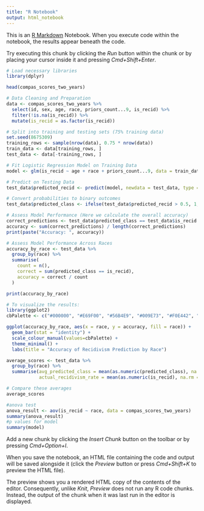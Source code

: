 ```yaml
---
title: "R Notebook"
output: html_notebook
---
```


This is an [R Markdown](http://rmarkdown.rstudio.com) Notebook. When you execute code within the notebook, the results appear beneath the code. 

Try executing this chunk by clicking the *Run* button within the chunk or by placing your cursor inside it and pressing *Cmd+Shift+Enter*. 

```r
# Load necessary libraries
library(dplyr)

head(compas_scores_two_years)

# Data Cleaning and Preparation
data <- compas_scores_two_years %>%
  select(id, sex, age, race, priors_count...9, is_recid) %>%
  filter(!is.na(is_recid)) %>%
  mutate(is_recid = as.factor(is_recid))

# Split into training and testing sets (75% training data)
set.seed(8675309)
training_rows <- sample(nrow(data), 0.75 * nrow(data))
train_data <- data[training_rows, ]
test_data <- data[-training_rows, ]

# Fit Logistic Regression Model on Training Data
model <- glm(is_recid ~ age + race + priors_count...9, data = train_data, family = "binomial")

# Predict on Testing Data
test_data$predicted_recid <- predict(model, newdata = test_data, type = "response")

# Convert probabilities to binary outcomes
test_data$predicted_class <- ifelse(test_data$predicted_recid > 0.5, 1, 0)

# Assess Model Performance (Here we calculate the overall accuracy)
correct_predictions <- test_data$predicted_class == test_data$is_recid
accuracy <- sum(correct_predictions) / length(correct_predictions)
print(paste("Accuracy: ", accuracy))

# Assess Model Performance Across Races
accuracy_by_race <- test_data %>%
  group_by(race) %>%
  summarise(
    count = n(),
    correct = sum(predicted_class == is_recid),
    accuracy = correct / count
  )

print(accuracy_by_race)

# To visualize the results:
library(ggplot2)
cbPalette <- c("#000000", "#E69F00", "#56B4E9", "#009E73", "#F0E442", "#0072B2", "#D55E00", "#CC79A7")

ggplot(accuracy_by_race, aes(x = race, y = accuracy, fill = race)) +
  geom_bar(stat = "identity") +
  scale_colour_manual(values=cbPalette) +
  theme_minimal() +
  labs(title = "Accuracy of Recidivism Prediction by Race")

average_scores <- test_data %>%
  group_by(race) %>%
  summarise(avg_predicted_class = mean(as.numeric(predicted_class), na.rm = TRUE),
            actual_recidivism_rate = mean(as.numeric(is_recid), na.rm = TRUE))

# Compare these averages
average_scores

#anova test
anova_result <- aov(is_recid ~ race, data = compas_scores_two_years)
summary(anova_result)
#p values for model
summary(model)

```

Add a new chunk by clicking the *Insert Chunk* button on the toolbar or by pressing *Cmd+Option+I*.

When you save the notebook, an HTML file containing the code and output will be saved alongside it (click the *Preview* button or press *Cmd+Shift+K* to preview the HTML file). 

The preview shows you a rendered HTML copy of the contents of the editor. Consequently, unlike *Knit*, *Preview* does not run any R code chunks. Instead, the output of the chunk when it was last run in the editor is displayed.

